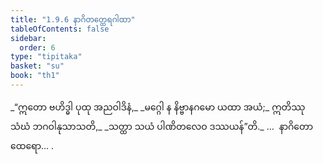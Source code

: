 ```yaml
---
title: "1.9.6 နာဂိတတ္ထေရဂါထာ"
tableOfContents: false
sidebar:
  order: 6
type: "tipitaka"
basket: "su"
book: "th1"
---
```



<DynamicBreadcrumb />

<Division number="86" book="th1" e="ch" v="19" p="20">

<Paragraph number="193" type="verses" book="th1">
_“ဣတော ဗဟိဒ္ဓါ ပုထု အညဝါဒိနံ,_  
_မဂ္ဂေါ န နိဗ္ဗာနဂမော ယထာ အယံ;_  
ဣတိဿု သံဃံ ဘဂဝါနုသာသတိ,_  
_သတ္ထာ သယံ ပါဏိတလေဝ ဒဿယန်”တိ._  


</Paragraph>
</Division>

<Paragraph number="194" type="center" book="th1">
…  နာဂိတော ထေရော… .
</Paragraph>